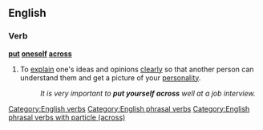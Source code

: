 ==English==

===Verb===
'''[[put]] [[oneself]] [[across]]'''

# {{lb|en|idiomatic}} To [[explain]] one's ideas and opinions [[clearly]] so that another person can understand them and get a picture of your [[personality]].
#: ''It is very important to '''put yourself across''' well at a job interview.''

[[Category:English verbs]]
[[Category:English phrasal verbs]]
[[Category:English phrasal verbs with particle (across)]]